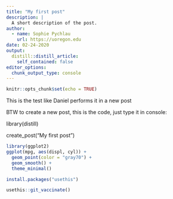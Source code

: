 ```yaml
---
title: "My first post"
description: |
  A short description of the post.
author:
  - name: Sophie Pychlau
    url: https://uoregon.edu
date: 02-24-2020
output:
  distill::distill_article:
    self_contained: false
editor_options: 
  chunk_output_type: console
---
```


```r
knitr::opts_chunk$set(echo = TRUE)
```

This is the test like Daniel performs it in a new post

BTW to create a new post, this is the code, just type it in console:

library(distill)

create_post("My first post")

```r

library(ggplot2)
ggplot(mpg, aes(displ, cyl)) +
  geom_point(color = "gray70") +
  geom_smooth() +
  theme_minimal()

install.packages("usethis")

usethis::git_vaccinate()

```

